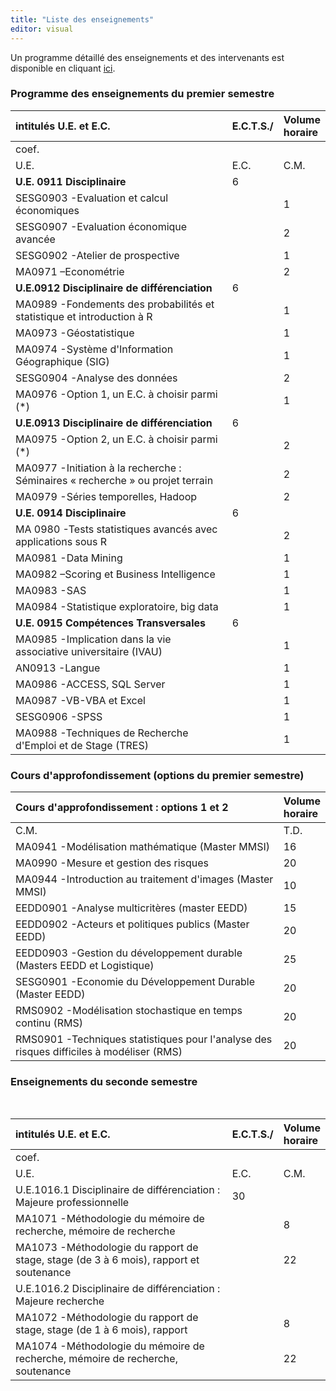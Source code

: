```yaml
---
title: "Liste des enseignements"
editor: visual
---
```


Un programme détaillé des enseignements et des intervenants est disponible en cliquant [ici](http://mastersep.fr/wp-content/uploads/2015/11/Livret_SEP_2015_2016..pdf).

### Programme des enseignements du premier semestre

| intitulés U.E. et E.C.                                                         | E.C.T.S./ | Volume horaire |
|:-------------------------------------------------------------------------------|:----------|:---------------|
| coef.                                                                          |           |                |
| U.E.                                                                           | E.C.      | C.M.           |
| **U.E. 0911 Disciplinaire**                                                    | 6         |                |
| SESG0903 -Evaluation et calcul économiques                                     |           | 1              |
| SESG0907 -Evaluation économique avancée                                        |           | 2              |
| SESG0902 -Atelier de prospective                                               |           | 1              |
| MA0971 --Econométrie                                                           |           | 2              |
| **U.E.0912 Disciplinaire de différenciation**                                  | 6         |                |
| MA0989 -Fondements des probabilités et statistique et introduction à R         |           | 1              |
| MA0973 -Géostatistique                                                         |           | 1              |
| MA0974 -Système d\'Information Géographique (SIG)                              |           | 1              |
| SESG0904 -Analyse des données                                                  |           | 2              |
| MA0976 -Option 1, un E.C. à choisir parmi (\*)                                 |           | 1              |
| **U.E.0913 Disciplinaire de différenciation**                                  | 6         |                |
| MA0975 -Option 2, un E.C. à choisir parmi (\*)                                 |           | 2              |
| MA0977 -Initiation à la recherche : Séminaires « recherche » ou projet terrain |           | 2              |
| MA0979 -Séries temporelles, Hadoop                                             |           | 2              |
| **U.E. 0914 Disciplinaire**                                                    | 6         |                |
| MA 0980 -Tests statistiques avancés avec applications sous R                   |           | 2              |
| MA0981 -Data Mining                                                            |           | 1              |
| MA0982 --Scoring et Business Intelligence                                      |           | 1              |
| MA0983 -SAS                                                                    |           | 1              |
| MA0984 -Statistique exploratoire, big data                                     |           | 1              |
| **U.E. 0915 Compétences Transversales**                                        | 6         |                |
| MA0985 -Implication dans la vie associative universitaire (IVAU)               |           | 1              |
| AN0913 -Langue                                                                 |           | 1              |
| MA0986 -ACCESS, SQL Server                                                     |           | 1              |
| MA0987 -VB-VBA et Excel                                                        |           | 1              |
| SESG0906 -SPSS                                                                 |           | 1              |
| MA0988 -Techniques de Recherche d\'Emploi et de Stage (TRES)                   |           | 1              |

### Cours d\'approfondissement (options du premier semestre)

| Cours d\'approfondissement : options 1 et 2                                               | Volume horaire |
|:------------------------------------------------------------------------------------------|:---------------|
| C.M.                                                                                      | T.D.           |
| MA0941 -Modélisation mathématique (Master MMSI)                                           | 16             |
| MA0990 -Mesure et gestion des risques                                                     | 20             |
| MA0944 -Introduction au traitement d\'images (Master MMSI)                                | 10             |
| EEDD0901 -Analyse multicritères (master EEDD)                                             | 15             |
| EEDD0902 -Acteurs et politiques publics (Master EEDD)                                     | 20             |
| EEDD0903 -Gestion du développement durable (Masters EEDD et Logistique)                   | 25             |
| SESG0901 -Economie du Développement Durable (Master EEDD)                                 | 20             |
| RMS0902 -Modélisation stochastique en temps continu (RMS)                                 | 20             |
| RMS0901 -Techniques statistiques pour l\'analyse des risques difficiles à modéliser (RMS) | 20             |

### Enseignements du seconde semestre

\

| intitulés U.E. et E.C.                                                                 | E.C.T.S./ | Volume horaire |
|:---------------------------------------------------------------------------------------|:----------|:---------------|
| coef.                                                                                  |           |                |
| U.E.                                                                                   | E.C.      | C.M.           |
| U.E.1016.1 Disciplinaire de différenciation : Majeure professionnelle                  | 30        |                |
| MA1071 -Méthodologie du mémoire de recherche, mémoire de recherche                     |           | 8              |
| MA1073 -Méthodologie du rapport de stage, stage (de 3 à 6 mois), rapport et soutenance |           | 22             |
| U.E.1016.2 Disciplinaire de différenciation : Majeure recherche                        |           |                |
| MA1072 -Méthodologie du rapport de stage, stage (de 1 à 6 mois), rapport               |           | 8              |
| MA1074 -Méthodologie du mémoire de recherche, mémoire de recherche, soutenance         |           | 22             |
